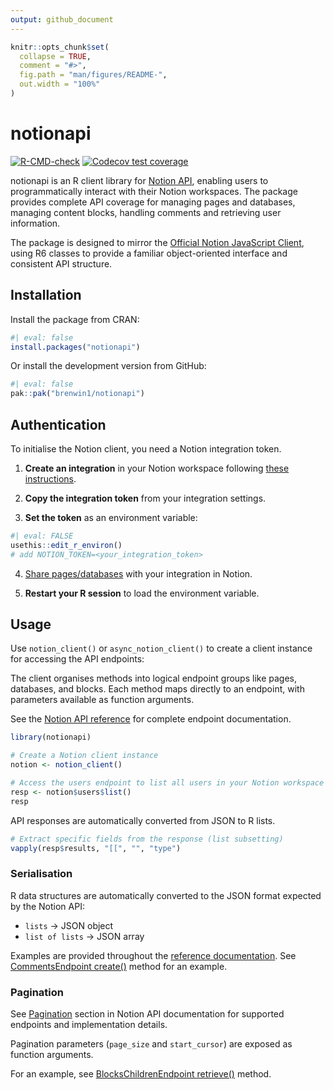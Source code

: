 ```yaml
---
output: github_document
---
```


<!-- README.md is generated from README.Rmd. Please edit that file -->

```r
knitr::opts_chunk$set(
  collapse = TRUE,
  comment = "#>",
  fig.path = "man/figures/README-",
  out.width = "100%"
)
```

# notionapi

<!-- badges: start -->
[![R-CMD-check](https://github.com/brenwin1/notionapi/actions/workflows/R-CMD-check.yaml/badge.svg)](https://github.com/brenwin1/notionapi/actions/workflows/R-CMD-check.yaml)
[![Codecov test coverage](https://codecov.io/gh/brenwin1/notionapi/graph/badge.svg)](https://app.codecov.io/gh/brenwin1/notionapi)
<!-- badges: end -->

notionapi is an R client library for [Notion API](https://developers.notion.com/), enabling users to programmatically interact with their Notion workspaces. The package provides complete API coverage for managing pages and databases, managing content blocks, handling comments and retrieving user information.

The package is designed to mirror the [Official Notion JavaScript Client](https://github.com/makenotion/notion-sdk-js), using R6 classes to provide a familiar object-oriented interface and consistent API structure.

## Installation

Install the package from CRAN:

```r
#| eval: false
install.packages("notionapi")
```

Or install the development version from GitHub:

```r
#| eval: false
pak::pak("brenwin1/notionapi")
```

## Authentication

To initialise the Notion client, you need a Notion integration token.

1. **Create an integration** in your Notion workspace following [these instructions](https://developers.notion.com/docs/authorization#internal-integration-auth-flow-set-up).

2. **Copy the integration token** from your integration settings.

3. **Set the token** as an environment variable:

```r
#| eval: FALSE
usethis::edit_r_environ()
# add NOTION_TOKEN=<your_integration_token>
```

4. [Share pages/databases](https://developers.notion.com/docs/authorization#integration-permissions) with your integration in Notion.

5. **Restart your R session** to load the environment variable.

## Usage

Use `notion_client()` or `async_notion_client()` to create a client instance for accessing the API endpoints: 

The client organises methods into logical endpoint groups like pages, databases, and blocks. 
Each method maps directly to an endpoint, with parameters available as function arguments.

See the [Notion API reference](https://developers.notion.com/reference/intro) for complete endpoint documentation.

```r
library(notionapi)

# Create a Notion client instance
notion <- notion_client()

# Access the users endpoint to list all users in your Notion workspace
resp <- notion$users$list()
resp
```

API responses are automatically converted from JSON to R lists.

```r
# Extract specific fields from the response (list subsetting)
vapply(resp$results, "[[", "", "type")
```

### Serialisation

R data structures are automatically converted to the JSON format expected by the Notion API:

- `lists` → JSON object
- `list of lists` → JSON array

Examples are provided throughout the [reference documentation](https://brenwin1.github.io/notionapi/reference/index.html). See [CommentsEndpoint create()](https://brenwin1.github.io/notionapi/reference/CommentsEndpoint.html#ref-examples) method for an example.

### Pagination

See [Pagination](https://developers.notion.com/reference/intro#pagination) section in Notion API documentation for supported endpoints and implementation details. 

Pagination parameters (`page_size` and `start_cursor`) are exposed as function arguments. 

For an example, see [BlocksChildrenEndpoint retrieve()](https://brenwin1.github.io/notionapi/reference/BlocksChildrenEndpoint.html#ref-examples) method.
